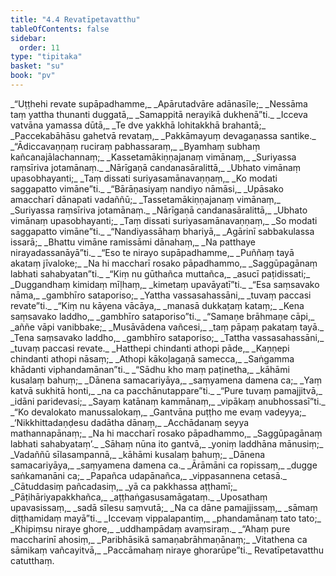 ```yaml
---
title: "4.4 Revatīpetavatthu"
tableOfContents: false
sidebar:
  order: 11
type: "tipitaka"
basket: "su"
book: "pv"
---
```



<DynamicBreadcrumb />

<Division number="714" book="pv" bookNo="19" page="206">

<Paragraph number="765" type="verses" book="pv">
_“Uṭṭhehi revate supāpadhamme,_  
_Apārutadvāre adānasīle;_  
_Nessāma taṃ yattha thunanti duggatā,_  
_Samappitā nerayikā dukhenā”ti._  

</Paragraph>

</Division>
<Division number="715" book="pv" bookNo="19" page="206">

<Paragraph number="766" type="verses" book="pv">
_Icceva vatvāna yamassa dūtā,_  
_Te dve yakkhā lohitakkhā brahantā;_  
_Paccekabāhāsu gahetvā revataṃ,_  
_Pakkāmayuṃ devagaṇassa santike._  

</Paragraph>

</Division>
<Division number="716" book="pv" bookNo="19" page="207">

<Paragraph number="767" type="verses" book="pv">
_“Ādiccavaṇṇaṃ ruciraṃ pabhassaraṃ,_  
_Byamhaṃ subhaṃ kañcanajālachannaṃ;_  
_Kassetamākiṇṇajanaṃ vimānaṃ,_  
_Suriyassa raṃsīriva jotamānaṃ._  

</Paragraph>

</Division>
<Division number="717" book="pv" bookNo="19" page="207">

<Paragraph number="768" type="verses" book="pv">
_Nārīgaṇā candanasāralittā,_  
_Ubhato vimānaṃ upasobhayanti;_  
_Taṃ dissati suriyasamānavaṇṇaṃ,_  
_Ko modati saggapatto vimāne”ti._  

</Paragraph>

</Division>
<Division number="718" book="pv" bookNo="19" page="207">

<Paragraph number="769" type="verses" book="pv">
_“Bārāṇasiyaṃ nandiyo nāmāsi,_  
_Upāsako amaccharī dānapati vadaññū;_  
_Tassetamākiṇṇajanaṃ vimānaṃ,_  
_Suriyassa raṃsīriva jotamānaṃ._  

</Paragraph>

</Division>
<Division number="719" book="pv" bookNo="19" page="207">

<Paragraph number="770" type="verses" book="pv">
_Nārīgaṇā candanasāralittā,_  
_Ubhato vimānaṃ upasobhayanti;_  
_Taṃ dissati suriyasamānavaṇṇaṃ,_  
_So modati saggapatto vimāne”ti._  

</Paragraph>

</Division>
<Division number="720" book="pv" bookNo="19" page="207">

<Paragraph number="771" type="verses" book="pv">
_“Nandiyassāhaṃ bhariyā,_  
_Agārinī sabbakulassa issarā;_  
_Bhattu vimāne ramissāmi dānahaṃ,_  
_Na patthaye nirayadassanāyā”ti._  

</Paragraph>

</Division>
<Division number="721" book="pv" bookNo="19" page="207">

<Paragraph number="772" type="verses" book="pv">
_“Eso te nirayo supāpadhamme,_  
_Puññaṃ tayā akataṃ jīvaloke;_  
_Na hi maccharī rosako pāpadhammo,_  
_Saggūpagānaṃ labhati sahabyatan”ti._  

</Paragraph>

</Division>
<Division number="722" book="pv" bookNo="19" page="207">

<Paragraph number="773" type="verses" book="pv">
_“Kiṃ nu gūthañca muttañca,_  
_asucī paṭidissati;_  
_Duggandhaṃ kimidaṃ mīḷhaṃ,_  
_kimetaṃ upavāyatī”ti._  

</Paragraph>

</Division>
<Division number="723" book="pv" bookNo="19" page="207">

<Paragraph number="774" type="verses" book="pv">
_“Esa saṃsavako nāma,_  
_gambhīro sataporiso;_  
_Yattha vassasahassāni,_  
_tuvaṃ paccasi revate”ti._  

</Paragraph>

</Division>
<Division number="724" book="pv" bookNo="19" page="208">

<Paragraph number="775" type="verses" book="pv">
_“Kiṃ nu kāyena vācāya,_  
_manasā dukkaṭaṃ kataṃ;_  
_Kena saṃsavako laddho,_  
_gambhīro sataporiso”ti._  

</Paragraph>

</Division>
<Division number="725" book="pv" bookNo="19" page="208">

<Paragraph number="776" type="verses" book="pv">
_“Samaṇe brāhmaṇe cāpi,_  
_aññe vāpi vanibbake;_  
_Musāvādena vañcesi,_  
_taṃ pāpaṃ pakataṃ tayā._  

</Paragraph>

</Division>
<Division number="726" book="pv" bookNo="19" page="208">

<Paragraph number="777" type="verses" book="pv">
_Tena saṃsavako laddho,_  
_gambhīro sataporiso;_  
_Tattha vassasahassāni,_  
_tuvaṃ paccasi revate._  

</Paragraph>

</Division>
<Division number="727" book="pv" bookNo="19" page="208">

<Paragraph number="778" type="verses" book="pv">
_Hatthepi chindanti athopi pāde,_  
_Kaṇṇepi chindanti athopi nāsaṃ;_  
_Athopi kākoḷagaṇā samecca,_  
_Saṅgamma khādanti viphandamānan”ti._  

</Paragraph>

</Division>
<Division number="728" book="pv" bookNo="19" page="208">

<Paragraph number="779" type="verses" book="pv">
_“Sādhu kho maṃ paṭinetha,_  
_kāhāmi kusalaṃ bahuṃ;_  
_Dānena samacariyāya,_  
_saṃyamena damena ca;_  
_Yaṃ katvā sukhitā honti,_  
_na ca pacchānutappare”ti._  

</Paragraph>

</Division>
<Division number="729" book="pv" bookNo="19" page="208">

<Paragraph number="780" type="verses" book="pv">
_“Pure tuvaṃ pamajjitvā,_  
_idāni paridevasi;_  
_Sayaṃ katānaṃ kammānaṃ,_  
_vipākaṃ anubhossasī”ti._  

</Paragraph>

</Division>
<Division number="730" book="pv" bookNo="19" page="208">

<Paragraph number="781" type="verses" book="pv">
_“Ko devalokato manussalokaṃ,_  
_Gantvāna puṭṭho me evaṃ vadeyya;_  
_‘Nikkhittadaṇḍesu dadātha dānaṃ,_  
_Acchādanaṃ seyya mathannapānaṃ;_  
_Na hi maccharī rosako pāpadhammo,_  
_Saggūpagānaṃ labhati sahabyataṃ’._  

</Paragraph>

</Division>
<Division number="731" book="pv" bookNo="19" page="208">

<Paragraph number="782" type="verses" book="pv">
_Sāhaṃ nūna ito gantvā,_  
_yoniṃ laddhāna mānusiṃ;_  
_Vadaññū sīlasampannā,_  
_kāhāmi kusalaṃ bahuṃ;_  
_Dānena samacariyāya,_  
_saṃyamena damena ca._  

</Paragraph>

</Division>
<Division number="732" book="pv" bookNo="19" page="208">

<Paragraph number="783" type="verses" book="pv">
_Ārāmāni ca ropissaṃ,_  
_dugge saṅkamanāni ca;_  
_Papañca udapānañca,_  
_vippasannena cetasā._  

</Paragraph>

</Division>
<Division number="733" book="pv" bookNo="19" page="209">

<Paragraph number="784" type="verses" book="pv">
_Cātuddasiṃ pañcadasiṃ,_  
_yā ca pakkhassa aṭṭhamī;_  
_Pāṭihāriyapakkhañca,_  
_aṭṭhaṅgasusamāgataṃ._  

</Paragraph>

</Division>
<Division number="734" book="pv" bookNo="19" page="209">

<Paragraph number="785" type="verses" book="pv">
_Uposathaṃ upavasissaṃ,_  
_sadā sīlesu saṃvutā;_  
_Na ca dāne pamajjissaṃ,_  
_sāmaṃ diṭṭhamidaṃ mayā”ti._  

</Paragraph>

</Division>
<Division number="735" book="pv" bookNo="19" page="209">

<Paragraph number="786" type="verses" book="pv">
_Iccevaṃ vippalapantiṃ,_  
_phandamānaṃ tato tato;_  
_Khipiṃsu niraye ghore,_  
_uddhampādaṃ avaṃsiraṃ._  

</Paragraph>

</Division>
<Division number="736" book="pv" bookNo="19" page="209">

<Paragraph number="787" type="verses" book="pv">
_“Ahaṃ pure maccharinī ahosiṃ,_  
_Paribhāsikā samaṇabrāhmaṇānaṃ;_  
_Vitathena ca sāmikaṃ vañcayitvā,_  
_Paccāmahaṃ niraye ghorarūpe”ti._  


</Paragraph>
</Division>

<Paragraph number="788" type="center" book="pv">
Revatīpetavatthu catutthaṃ.
</Paragraph>